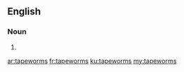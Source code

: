 ==English==

===Noun===
{{head|en|plural}}

# {{plural of|tapeworm|lang=en}}

[[ar:tapeworms]]
[[fr:tapeworms]]
[[ku:tapeworms]]
[[my:tapeworms]]
